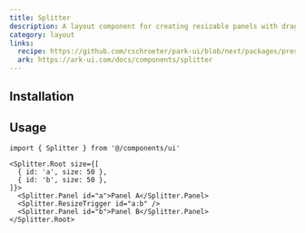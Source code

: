 ```yaml
---
title: Splitter
description: A layout component for creating resizable panels with drag handles.
category: layout
links:
  recipe: https://github.com/cschroeter/park-ui/blob/next/packages/preset/src/recipes/splitter.ts
  ark: https://ark-ui.com/docs/components/splitter
---
```


<ComponentExample name="basic" />

## Installation

<InstallationGuide />

## Usage

```tsx
import { Splitter } from '@/components/ui'
```

```tsx
<Splitter.Root size={[
  { id: 'a', size: 50 },
  { id: 'b', size: 50 },
]}>
  <Splitter.Panel id="a">Panel A</Splitter.Panel>
  <Splitter.ResizeTrigger id="a:b" />
  <Splitter.Panel id="b">Panel B</Splitter.Panel>
</Splitter.Root>
```
